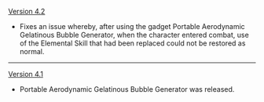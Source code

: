 {{Change History/Header}}
[[Version 4.2]]
* Fixes an issue whereby, after using the gadget Portable Aerodynamic Gelatinous Bubble Generator, when the character entered combat, use of the Elemental Skill that had been replaced could not be restored as normal.
----
[[Version 4.1]]
* Portable Aerodynamic Gelatinous Bubble Generator was released.